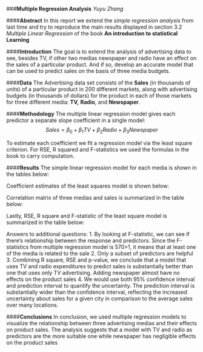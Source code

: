 ###**Multiple Regression Analysis** 
  _Yuyu Zhang_

####**Abstract**
In this report we extend the _simple regression analysis_ from last time and try to reproduce the main results displayed in section 3.2 _Multiple Linear Regression_ of the book  **An introduction to statistical Learning **

####**Introduction**
The goal is to extend the analysis of advertising data to see, besides TV, if other two medias newspaper and radio have an effect on the sales of a particular product. And if so, develop an accurate model that can be used to predict sales on the basis of three media budgets. 

####**Data**
The Advertising data set consists of the **Sales** (in thousands of units) of a particular product in 200 different
markets, along with advertising budgets (in thousands of dollars) for the product in each of those markets for
three different media: **TV,** **Radio**, and **Newspaper**.

####**Methodology**
The multiple linear regression model gives each predictor a separate slope coefficient in a single model:
       $$Sales=\beta_0+\beta_1TV+\beta_2Radio+\beta_3Newspaper$$
       
To estimate each coefficient we fit a regression model via the least square criterion.  For RSE, R squared and F-statistics we used the formulas in the book to carry computation.
  
####**Results**
The simple linear regression model for each media is shown in the tables below:




Coefficient estimates of the least squares model is shown below:



Correlation matrix of three medias and sales is summarized in the table below:


Lastly, RSE, R square and F-statistic of the least square model is summarized in the table below:


Answers to additional questions:
1. By looking at F-statistic, we can see if there's relationship between the response and predictors. Since the F-statistics from multiple regression model is 570>1, it means that at least one of the media is related to the sale
2. Only a subset of predictors are helpful
3. Combining R square, RSE and p-value, we conclude that a model that uses TV and radio expenditures to
predict sales is substantially better than one that uses only TV advertising. Adding newspaper almost have no effects on the product sales
4. We would use both 95% confidence interval and prediction interval to quantify the uncertainty.  The prediction
interval is substantially wider than the confidence interval, reflecting the increased uncertainty about sales for a given city in comparison to the average sales over many locations.

####**Conclusions**
In conclusion,  we used multiple regression models to visualize the relationship between  three advertising medias and their effects on product sales. The analysis suggests that a model with TV and radio as predictors are the more suitable one while newspaper has negligible effects on the product sales
  
